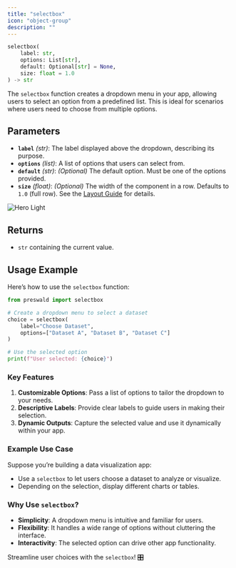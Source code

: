 ```yaml
---
title: "selectbox"
icon: "object-group"
description: ""
---
```


```python
selectbox(
    label: str, 
    options: List[str], 
    default: Optional[str] = None, 
    size: float = 1.0
) -> str
```

The `selectbox` function creates a dropdown menu in your app, allowing users to select an option from a predefined list. This is ideal for scenarios where users need to choose from multiple options.

## Parameters

- **`label`** _(str)_: The label displayed above the dropdown, describing its purpose.
- **`options`** _(list)_: A list of options that users can select from.
- **`default`** _(str)_: _(Optional)_ The default option. Must be one of the options provided.
- **`size`** _(float)_: _(Optional)_ The width of the component in a row. Defaults to `1.0` (full row). See the [Layout Guide](/layout/guide) for details.

<Frame>
<img
  className="block dark:hidden"
  src="../images/selectbox.png"
  alt="Hero Light"
/>
</Frame>

## Returns

- `str` containing the current value.

## Usage Example

Here’s how to use the `selectbox` function:

```python
from preswald import selectbox

# Create a dropdown menu to select a dataset
choice = selectbox(
    label="Choose Dataset",
    options=["Dataset A", "Dataset B", "Dataset C"]
)

# Use the selected option
print(f"User selected: {choice}")
```

### Key Features

1. **Customizable Options**: Pass a list of options to tailor the dropdown to your needs.
2. **Descriptive Labels**: Provide clear labels to guide users in making their selection.
3. **Dynamic Outputs**: Capture the selected value and use it dynamically within your app.

### Example Use Case

Suppose you’re building a data visualization app:

- Use a `selectbox` to let users choose a dataset to analyze or visualize.
- Depending on the selection, display different charts or tables.

### Why Use `selectbox`?

- **Simplicity**: A dropdown menu is intuitive and familiar for users.
- **Flexibility**: It handles a wide range of options without cluttering the interface.
- **Interactivity**: The selected option can drive other app functionality.

Streamline user choices with the `selectbox`! 🎛️
